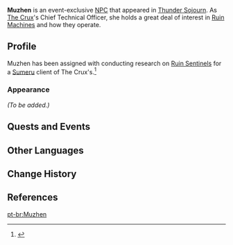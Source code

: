 {{Meta
<!-- Remove this template after adding the missing info -->
|missing_NPC_profile  = yes
}}
{{Character Infobox
|type             = Event NPC
|image            = NPC Muzhen.png
|region           = Liyue
|location         = Inazuma
|affiliation      = The Crux
|title            = Technical Officer, Alcor
}}
'''Muzhen''' {{Lang|zh=慕珍|zh_rm=Mùzhēn}} is an event-exclusive [[NPC]] that appeared in [[Thunder Sojourn]]. As [[The Crux]]'s Chief Technical Officer, she holds a great deal of interest in [[Ruin Machines]] and how they operate.
<!--
==Location==
<gallery>
NPC Location Muzhen.png|Muzhen's location
</gallery>
-->
==Profile==
<!-- detailed story/lore information goes here -->
Muzhen has been assigned with conducting research on [[Ruin Sentinel]]s for a [[Sumeru]] client of The Crux's.<ref>{{Ref/Quest|Voyage Prep}}</ref>

===Appearance===
''(To be added.)''

==Quests and Events==
{{Quests and Events}}

==Other Languages==
{{Other Languages|default_hidden = 1
|en      = Muzhen
|zhs     = 慕珍
|zhs_rm  = Mùzhēn
|zht     = 慕珍
|zht_rm  = Mùzhēn
|ja      = 慕珍
|ja_rm   = Bochin{{Assumed}}
|ko      = 여{{tt|진|珍}}
|es      = Muzhen
|fr      = Muzhen
|ru      = Му Чжэнь
|th      = Muzhen
|vi      = Muzhen
|de      = Muzhen
|id      = Muzhen
|pt      = Muzhen
}}

==Change History==
{{Change History|2.0}}

==References==
{{Reflist}}

[[pt-br:Muzhen]]
